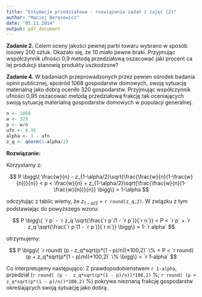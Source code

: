 ---
title: "Estymacja przedziałowa - rozwiązania zadań z zajęć (2)"
author: "Maciej Beręsewicz"
date: "05.11.2014"
output: pdf_document
---

**Zadanie 2.** Celem oceny jakości pewnej partii towaru wybrano w sposób losowy 200 sztuk. Okazało się, że 10 miało pewne braki. Przyjmując współczynnik ufności 0,9 metodą przedziałową oszacować jaki procent ca lej produkcji stanowią produkty uszkodzone?


<!---
 
```{r zad2dane, echo=FALSE}
n <- 200
w <- 10
p <- w/n
alpha <- 0.1
z_q <- qnorm(1-alpha/2)
```

**Rozwiązanie:**

Korzystamy z: 

$$
P \bigg\{ \frac{w}{n} - z_{1-\alpha/2}\sqrt{\frac{\frac{w}{n}(1-\frac{w}{n})}{n}} < p <  \frac{w}{n} + z_{1-\alpha/2}\sqrt{\frac{\frac{w}{n}(1-\frac{w}{n})}{n}}  \bigg\} = 1-\alpha
$$

odczytując z tablic wiemy, że $z_{1-\alpha/2}$ = `r round(z_q,2)`. W związku z tym podstawiając do powyższego wzoru:

$$
P \bigg\{ 
`r p` - `r z_q`\sqrt{\frac{`r p`(1 - `r p`)}{`r n`}}
< P < 
`r p` + `r z_q`\sqrt{\frac{`r p`(1 - `r p`)}{`r n`}}
\bigg\} = 1-`r alpha`
$$

otrzymujemy:

$$
P \bigg\{ 
`r round( (p -  z_q*sqrt(p*(1 - p)/n))*100,2)` \%
< P < 
`r round( (p +  z_q*sqrt(p*(1 - p)/n))*100,2)` \%
\bigg\} = `r 1-alpha`
$$

Co interpretujemy następująco: Z prawdopodobieństwem `r 1-alpha`, przedział (`r round( (p -  z_q*sqrt(p*(1 - p)/n))*100,2)` \%; `r round( (p +  z_q*sqrt(p*(1 - p)/n))*100,2)` \%) pokrywa nieznaną frakcję uszkodzonych produktów w badanej partii towaru.
--->



**Zadanie 4.** W badaniach przeprowadzonych przez pewien ośrodek badania opinii publicznej, spośród 1068 gospodarstw domowych, swoją sytuację materialną jako dobrą oceniło 320 gospodarstw. Przyjmując współczynnik ufności 0,95 oszacować metodą przedziałową frakcję tak oceniających swoją sytuację materialną gospodarstw
domowych w populacji generalnej.

```{r zad4dane, echo=FALSE}
n <- 1068
w <- 320
p <- w/n
ufn <- 0.95
alpha <- 1 - ufn
z_q <- qnorm(1-alpha/2)
```

**Rozwiązanie:**

Korzystamy z: 

$$
P \bigg\{ \frac{w}{n} - z_{1-\alpha/2}\sqrt{\frac{\frac{w}{n}(1-\frac{w}{n})}{n}} < p <  \frac{w}{n} + z_{1-\alpha/2}\sqrt{\frac{\frac{w}{n}(1-\frac{w}{n})}{n}}  \bigg\} = 1-\alpha
$$

odczytując z tablic wiemy, że $z_{1-\alpha/2}$ = `r round(z_q,2)`. W związku z tym podstawiając do powyższego wzoru:

$$
P \bigg\{ 
`r p` - `r z_q`\sqrt{\frac{`r p`(1 - `r p`)}{`r n`}}
< P < 
`r p` + `r z_q`\sqrt{\frac{`r p`(1 - `r p`)}{`r n`}}
\bigg\} = 1-`r alpha`
$$

otrzymujemy:

$$
P \bigg\{ 
`r round( (p -  z_q*sqrt(p*(1 - p)/n))*100,2)` \%
< P < 
`r round( (p +  z_q*sqrt(p*(1 - p)/n))*100,2)` \%
\bigg\} = `r 1-alpha`
$$

Co interpretujemy następująco: Z prawdopodobieństwem `r 1-alpha`, przedział (`r round( (p -  z_q*sqrt(p*(1 - p)/n))*100,2)` \%; `r round( (p +  z_q*sqrt(p*(1 - p)/n))*100,2)` \%) pokrywa nieznaną frakcję gospodarstw określających swoją sytuację jako dobrą.

